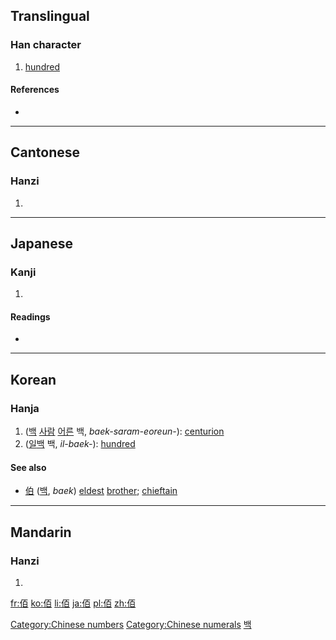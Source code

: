 {{also|百}}
==Translingual==

===Han character===
{{Han char|rn=9|rad=人|as=06|sn=8|four=2126<sub>0</sub>|canj=人一日 (OMA)}}

# [[hundred]]

====References====
* {{Han ref|kx=0100.140|dkj=00553|dj=0212.090|hdz=10146.030|uh=4F70|ud=20336|bh=A8D5|bd=43221}}

[[Category:Chinese numbers]]
[[Category:Chinese numerals]]

----

==Cantonese==

===Hanzi===
{{yue-hanzi|jyut=|y=baak3}}

# {{defn|Cantonese|sort=人06}}

----

==Japanese==

===Kanji===
{{ja-kanji|grade=|rs=人06}}

# {{defn|Japanese|sort=人06}}

====Readings====
* {{ja-readings|on=[[はく]] (haku), [[びゃく]] (byaku)|kun=[[おさ]] (osa)}}

----

==Korean==

===Hanja===
{{ko-hanja|hangeul=백|rv=baek|mr=paek}}

# ([[백]] [[사람]] [[어른]] 백, ''baek-saram-eoreun-''): [[centurion]] 
# ([[일]][[백]] 백, ''il-baek-''): [[hundred]] 

====See also====
* [[伯]] ([[백]], ''baek'') [[eldest]] [[brother]]; [[chieftain]] 

[[Category:Hanja readings|백]]

----

==Mandarin==

===Hanzi===
{{cmn-hanzi|pin=[[bǎi]] ([[bai3]])|wg=pai<sup>3</sup>}}

# {{defn|Mandarin|sort=人06}}

[[fr:佰]]
[[ko:佰]]
[[li:佰]]
[[ja:佰]]
[[pl:佰]]
[[zh:佰]]